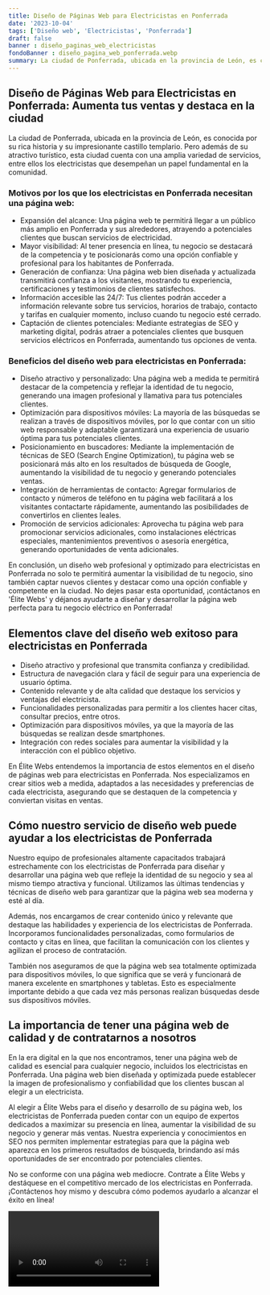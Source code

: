 ```yaml
---
title: Diseño de Páginas Web para Electricistas en Ponferrada
date: '2023-10-04'
tags: ['Diseño web', 'Electricistas', 'Ponferrada']
draft: false
banner : diseño_paginas_web_electricistas
fondoBanner : diseño_pagina_web_ponferrada.webp
summary: La ciudad de Ponferrada, ubicada en la provincia de León, es conocida por su rica historia y su impresionante castillo templario. Pero además de su atractivo turístico, esta ciudad cuenta con una amplia variedad de servicios, entre ellos los electricistas que desempeñan un papel fundamental en la comunidad. 
---
```


## Diseño de Páginas Web para Electricistas en Ponferrada: Aumenta tus ventas y destaca en la ciudad

La ciudad de Ponferrada, ubicada en la provincia de León, es conocida por su rica historia y su impresionante castillo templario. Pero además de su atractivo turístico, esta ciudad cuenta con una amplia variedad de servicios, entre ellos los electricistas que desempeñan un papel fundamental en la comunidad. 

### Motivos por los que los electricistas en Ponferrada necesitan una página web:
- Expansión del alcance: Una página web te permitirá llegar a un público más amplio en Ponferrada y sus alrededores, atrayendo a potenciales clientes que buscan servicios de electricidad.
- Mayor visibilidad: Al tener presencia en línea, tu negocio se destacará de la competencia y te posicionarás como una opción confiable y profesional para los habitantes de Ponferrada.
- Generación de confianza: Una página web bien diseñada y actualizada transmitirá confianza a los visitantes, mostrando tu experiencia, certificaciones y testimonios de clientes satisfechos.
- Información accesible las 24/7: Tus clientes podrán acceder a información relevante sobre tus servicios, horarios de trabajo, contacto y tarifas en cualquier momento, incluso cuando tu negocio esté cerrado.
- Captación de clientes potenciales: Mediante estrategias de SEO y marketing digital, podrás atraer a potenciales clientes que busquen servicios eléctricos en Ponferrada, aumentando tus opciones de venta.

### Beneficios del diseño web para electricistas en Ponferrada:
- Diseño atractivo y personalizado: Una página web a medida te permitirá destacar de la competencia y reflejar la identidad de tu negocio, generando una imagen profesional y llamativa para tus potenciales clientes.
- Optimización para dispositivos móviles: La mayoría de las búsquedas se realizan a través de dispositivos móviles, por lo que contar con un sitio web responsable y adaptable garantizará una experiencia de usuario óptima para tus potenciales clientes.
- Posicionamiento en buscadores: Mediante la implementación de técnicas de SEO (Search Engine Optimization), tu página web se posicionará más alto en los resultados de búsqueda de Google, aumentando la visibilidad de tu negocio y generando potenciales ventas.
- Integración de herramientas de contacto: Agregar formularios de contacto y números de teléfono en tu página web facilitará a los visitantes contactarte rápidamente, aumentando las posibilidades de convertirlos en clientes leales.
- Promoción de servicios adicionales: Aprovecha tu página web para promocionar servicios adicionales, como instalaciones eléctricas especiales, mantenimientos preventivos o asesoría energética, generando oportunidades de venta adicionales.

En conclusión, un diseño web profesional y optimizado para electricistas en Ponferrada no solo te permitirá aumentar la visibilidad de tu negocio, sino también captar nuevos clientes y destacar como una opción confiable y competente en la ciudad. No dejes pasar esta oportunidad, ¡contáctanos en 'Élite Webs' y déjanos ayudarte a diseñar y desarrollar la página web perfecta para tu negocio eléctrico en Ponferrada!

<GifSeo />

<Cta />

## Elementos clave del diseño web exitoso para electricistas en Ponferrada

- Diseño atractivo y profesional que transmita confianza y credibilidad.
- Estructura de navegación clara y fácil de seguir para una experiencia de usuario óptima.
- Contenido relevante y de alta calidad que destaque los servicios y ventajas del electricista.
- Funcionalidades personalizadas para permitir a los clientes hacer citas, consultar precios, entre otros.
- Optimización para dispositivos móviles, ya que la mayoría de las búsquedas se realizan desde smartphones.
- Integración con redes sociales para aumentar la visibilidad y la interacción con el público objetivo.

En Élite Webs entendemos la importancia de estos elementos en el diseño de páginas web para electricistas en Ponferrada. Nos especializamos en crear sitios web a medida, adaptados a las necesidades y preferencias de cada electricista, asegurando que se destaquen de la competencia y conviertan visitas en ventas.

## Cómo nuestro servicio de diseño web puede ayudar a los electricistas de Ponferrada

Nuestro equipo de profesionales altamente capacitados trabajará estrechamente con los electricistas de Ponferrada para diseñar y desarrollar una página web que refleje la identidad de su negocio y sea al mismo tiempo atractiva y funcional. Utilizamos las últimas tendencias y técnicas de diseño web para garantizar que la página web sea moderna y esté al día.

Además, nos encargamos de crear contenido único y relevante que destaque las habilidades y experiencia de los electricistas de Ponferrada. Incorporamos funcionalidades personalizadas, como formularios de contacto y citas en línea, que facilitan la comunicación con los clientes y agilizan el proceso de contratación.

También nos aseguramos de que la página web sea totalmente optimizada para dispositivos móviles, lo que significa que se verá y funcionará de manera excelente en smartphones y tabletas. Esto es especialmente importante debido a que cada vez más personas realizan búsquedas desde sus dispositivos móviles.

## La importancia de tener una página web de calidad y de contratarnos a nosotros

En la era digital en la que nos encontramos, tener una página web de calidad es esencial para cualquier negocio, incluidos los electricistas en Ponferrada. Una página web bien diseñada y optimizada puede establecer la imagen de profesionalismo y confiabilidad que los clientes buscan al elegir a un electricista.

Al elegir a Élite Webs para el diseño y desarrollo de su página web, los electricistas de Ponferrada pueden contar con un equipo de expertos dedicados a maximizar su presencia en línea, aumentar la visibilidad de su negocio y generar más ventas. Nuestra experiencia y conocimientos en SEO nos permiten implementar estrategias para que la página web aparezca en los primeros resultados de búsqueda, brindando así más oportunidades de ser encontrado por potenciales clientes.

No se conforme con una página web mediocre. Contrate a Élite Webs y destáquese en el competitivo mercado de los electricistas en Ponferrada. ¡Contáctenos hoy mismo y descubra cómo podemos ayudarlo a alcanzar el éxito en línea!

<Video />

<CtaBot job='Electricistas' city='Ponferrada'/>

<Gmaps query='Ponferrada+españa+maps' />